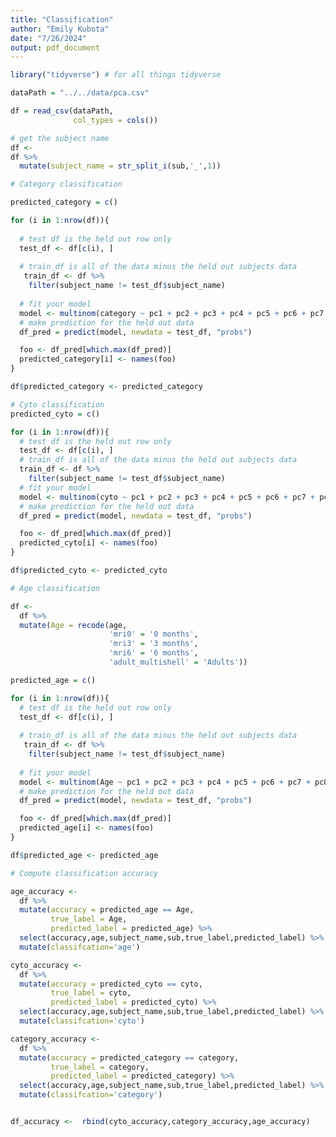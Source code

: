 ```yaml
---
title: "Classification"
author: "Emily Kubota"
date: "7/26/2024"
output: pdf_document
---
```


```r
library("tidyverse") # for all things tidyverse

```

```r
dataPath = "../../data/pca.csv"

df = read_csv(dataPath,
              col_types = cols())

```


```r
# get the subject name
df <-
df %>% 
  mutate(subject_name = str_split_i(sub,'_',1))

```


```r
# Category classification 

predicted_category = c()

for (i in 1:nrow(df)){
 
  # test df is the held out row only 
  test_df <- df[c(i), ]
  
  # train_df is all of the data minus the held out subjects data 
   train_df <- df %>% 
    filter(subject_name != test_df$subject_name)
   
  # fit your model
  model <- multinom(category ~ pc1 + pc2 + pc3 + pc4 + pc5 + pc6 + pc7 + pc8 + pc9 + pc10, data = train_df)
  # make prediction for the held out data  
  df_pred = predict(model, newdata = test_df, "probs")

  foo <- df_pred[which.max(df_pred)]
  predicted_category[i] <- names(foo)
}

df$predicted_category <- predicted_category

```

```r
# Cyto classification 
predicted_cyto = c()

for (i in 1:nrow(df)){
  # test df is the held out row only 
  test_df <- df[c(i), ]
  # train_df is all of the data minus the held out subjects data 
  train_df <- df %>% 
    filter(subject_name != test_df$subject_name)
  # fit your model
  model <- multinom(cyto ~ pc1 + pc2 + pc3 + pc4 + pc5 + pc6 + pc7 + pc8 + pc9 + pc10, data = train_df)
  # make prediction for the held out data  
  df_pred = predict(model, newdata = test_df, "probs")

  foo <- df_pred[which.max(df_pred)]
  predicted_cyto[i] <- names(foo)
}

df$predicted_cyto <- predicted_cyto

```


```r
# Age classification 

df <- 
  df %>% 
  mutate(Age = recode(age,
                      'mri0' = '0 months',
                      'mri3' = '3 months',
                      'mri6' = '6 months',
                      'adult_multishell' = 'Adults'))

predicted_age = c()

for (i in 1:nrow(df)){
  # test df is the held out row only 
  test_df <- df[c(i), ]
  
  # train_df is all of the data minus the held out subjects data 
   train_df <- df %>% 
    filter(subject_name != test_df$subject_name)
   
  # fit your model
  model <- multinom(Age ~ pc1 + pc2 + pc3 + pc4 + pc5 + pc6 + pc7 + pc8 + pc9 + pc10, data = train_df)
  # make prediction for the held out data  
  df_pred = predict(model, newdata = test_df, "probs")

  foo <- df_pred[which.max(df_pred)]
  predicted_age[i] <- names(foo)
}

df$predicted_age <- predicted_age

```


```r

# Compute classification accuracy 

age_accuracy <-
  df %>% 
  mutate(accuracy = predicted_age == Age,
         true_label = Age,
         predicted_label = predicted_age) %>% 
  select(accuracy,age,subject_name,sub,true_label,predicted_label) %>% 
  mutate(classifcation='age')

cyto_accuracy <-
  df %>% 
  mutate(accuracy = predicted_cyto == cyto,
         true_label = cyto,
         predicted_label = predicted_cyto) %>% 
  select(accuracy,age,subject_name,sub,true_label,predicted_label) %>% 
  mutate(classifcation='cyto')

category_accuracy <-
  df %>% 
  mutate(accuracy = predicted_category == category,
         true_label = category,
         predicted_label = predicted_category) %>% 
  select(accuracy,age,subject_name,sub,true_label,predicted_label) %>% 
  mutate(classifcation='category')


df_accuracy <-  rbind(cyto_accuracy,category_accuracy,age_accuracy)

```

